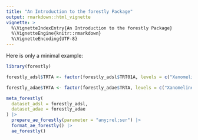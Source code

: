 ```yaml
---
title: "An Introduction to the forestly Package"
output: rmarkdown::html_vignette
vignette: >
  %\VignetteIndexEntry{An Introduction to the forestly Package}
  %\VignetteEngine{knitr::rmarkdown}
  %\VignetteEncoding{UTF-8}
---
```


Here is only a minimal example:

```r
library(forestly)

forestly_adsl$TRTA <- factor(forestly_adsl$TRT01A, levels = c("Xanomeline Low Dose", "Placebo"), labels = c("Low Dose", "Placebo"))

forestly_adae$TRTA <- factor(forestly_adae$TRTA, levels = c("Xanomeline Low Dose", "Placebo"), labels = c("Low Dose", "Placebo"))

meta_forestly(
  dataset_adsl = forestly_adsl,
  dataset_adae = forestly_adae
) |>
  prepare_ae_forestly(parameter = "any;rel;ser") |>
  format_ae_forestly() |>
  ae_forestly()
```
